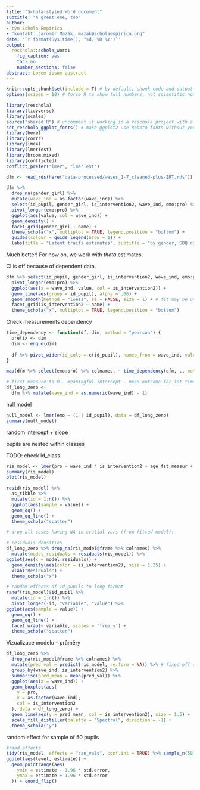 ```yaml
---
title: "Schola-styled Word document"
subtitle: "A great one, too"
author:
- tým Schola Empirica
- "kontakt: Jaromír Mazák, mazak@scholaempirica.org"
date: '`r format(Sys.time(), "%d. %B %Y")`'
output: 
  reschola::schola_word:
    fig_caption: yes
    toc: no
    number_sections: false
abstract: Lorem ipsum abstract
---
```


```r
knitr::opts_chunk$set(include = T) # by default, chunk code and output is hidden
options(scipen = 10) # force R to show full numbers, not scientific notation

library(reschola)
library(tidyverse)
library(scales)
source("shared.R") # uncomment if working in a reschola project with a shared.R script
set_reschola_ggplot_fonts() # make ggplot2 use Roboto fonts without you having to set it
library(here)
library(corrr)
library(lme4)
library(lmerTest)
library(broom.mixed)
library(conflicted)
conflict_prefer("lmer", "lmerTest")
```

```r
dfm <- read_rds(here("data-processed/waves_1-7_cleaned-plus-IRT.rds"))

dfm %>%
  drop_na(gender_girl) %>%
  mutate(wave_ind = as.factor(wave_ind)) %>%
  select(id_pupil, gender_girl, is_intervention2, wave_ind, emo:pro) %>%
  pivot_longer(emo:pro) %>%
  ggplot(aes(value, col = wave_ind)) +
  geom_density() +
  facet_grid(gender_girl ~ name) +
  theme_schola("x", multiplot = TRUE, legend.position = "bottom") +
  guides(colour = guide_legend(nrow = 1)) +
  labs(title = "Latent traits estimates", subtitle = "by gender, SDQ dimension and measurement number")
```

Much better! For now on, we work with *theta* estimates.

<!-- Age -->

<!-- ```{r} -->
<!-- dfm %>% -->
<!--   drop_na(gender_girl) %>% -->
<!--   pivot_longer(emo:pro) %>% -->
<!--   ggplot(aes(age, value, col = gender_girl)) + -->
<!--   geom_jitter(alpha = .1) + -->
<!--   geom_smooth() + -->
<!--   facet_grid(is_intervention2 ~ name) + -->
<!--   theme_schola("scatter") -->
<!-- ``` -->

CI is off because of dependent data.

```r
dfm %>% select(id_pupil, gender_girl, is_intervention2, wave_ind, emo:pro) %>%
  pivot_longer(emo:pro) %>%
  ggplot(aes(x = wave_ind, value, col = is_intervention2)) +
  geom_line(aes(group = id_pupil), alpha = .06) +
  geom_smooth(method = "loess", se = FALSE, size = 1) + # fit may be unreliable!
  facet_grid(is_intervention2 ~ name) +
  theme_schola("x", multiplot = TRUE, legend.position = "bottom")
```

Check measurements dependency

```r
time_dependency <- function(df, dim, method = "pearson") {
  prefix <- dim
  dim <- enquo(dim)
  
  df %>% pivot_wider(id_cols = c(id_pupil), names_from = wave_ind, values_from = !!dim, names_prefix = paste0(str_extract(prefix, "[:alpha:]+"), "_")) %>% select(-id_pupil) %>% corrr::correlate(method = method) %>% corrr::shave(upper = FALSE) %>% corrr::fashion()
}

map(dfm %>% select(emo:pro) %>% colnames, ~ time_dependency(dfm, ., method = "spearman"))
```


```r
# first measure to 0 - meaningful intercept - mean outcome for 1st timepoint
df_long_zero <-
  dfm %>% mutate(wave_ind = as.numeric(wave_ind) - 1)
```

null model

```r
null_model <- lmer(emo ~ (1 | id_pupil), data = df_long_zero)
summary(null_model)
```

random intercept + slope

pupils are nested within classes

TODO: check id_class

```r
ris_model <- lmer(pro ~ wave_ind * is_intervention2 + age_fst_measur + gender_girl + (wave_ind | id_class / id_pupil), data = df_long_zero)
summary(ris_model)
plot(ris_model)
```



```r

resid(ris_model) %>%
  as_tibble %>%
  mutate(id = 1:n()) %>%
  ggplot(aes(sample = value)) +
  geom_qq() +
  geom_qq_line() +
  theme_schola("scatter")

# drop all cases having NA in crutial vars (from fitted model):

# residuals densities
df_long_zero %>% drop_na(ris_model@frame %>% colnames) %>%
  mutate(model_residuals = residuals(ris_model)) %>%
ggplot(aes(x = model_residuals)) +
  geom_density(aes(color = is_intervention2), size = 1.25) +
  xlab("Residuals") +
  theme_schola("x")

# random effects of id_pupils to long format
ranef(ris_model)$id_pupil %>%
  mutate(id = 1:n()) %>%
  pivot_longer(-id, "variable", "value") %>%
ggplot(aes(sample = value)) +
  geom_qq() +
  geom_qq_line() +
  facet_wrap(~ variable, scales = 'free_y') +
  theme_schola("scatter")

```

Vizualizace modelu -- průměry 

```r
df_long_zero %>%
  drop_na(ris_model@frame %>% colnames) %>%
  mutate(pred_val = predict(ris_model, re.form = NA)) %>% # fixed eff only
  group_by(wave_ind, is_intervention2) %>%
  summarise(pred_mean = mean(pred_val)) %>%
  ggplot(aes(x = wave_ind)) +
  geom_boxplot(aes(
    y = pro,
    x = as.factor(wave_ind),
    col = is_intervention2
  ), data = df_long_zero) +
  geom_line(aes(y = pred_mean, col = is_intervention2), size = 1.5) +
  scale_fill_distiller(palette = "Spectral", direction = -1) +
  theme_schola("y")
```
random effect for sample of 50 pupils

```r
#rand effects
tidy(ris_model, effects = "ran_vals", conf.int = TRUE) %>% sample_n(50) %>% 
ggplot(aes(level, estimate)) +
  geom_pointrange(aes(
    ymin = estimate - 1.96 * std.error,
    ymax = estimate + 1.96 * std.error
  )) + coord_flip() 
```

\newpage
<!-- "\newpage" is how you insert a page break which will be reflected in the Word doc -->



